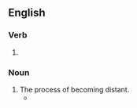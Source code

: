 ==English==

===Verb===
{{head|en|present participle}}

# {{present participle of|distance|lang=en|nocat=1}}

===Noun===
{{en-noun}}

# The process of becoming distant.
#* {{quote-journal|date=April 13, 2008|author=Dave Itzkoff|title=Bob Dylan Finally Gets His Pulitzer. His What?|work=New York Times|url=http://www.nytimes.com/2008/04/13/weekinreview/13Itzkoff.html
|passage=If you were apprehensive, you were in the good company of Dylan aficionados still grappling with the trickster mystique of the 66-year-old singer-songwriter who see the Pulitzer as another chapter in his complicated history with the establishment, an ongoing dance of '''distancings''' and détentes.}}